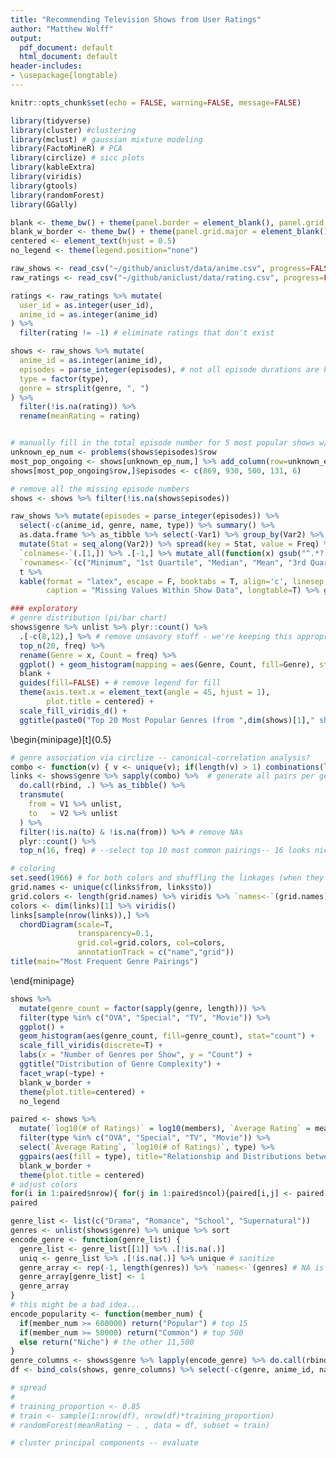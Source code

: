 ```yaml
---
title: "Recommending Television Shows from User Ratings"
author: "Matthew Wolff"
output:
  pdf_document: default
  html_document: default
header-includes: 
- \usepackage{longtable}
---
```

\pagenumbering{gobble}
```r
knitr::opts_chunk$set(echo = FALSE, warning=FALSE, message=FALSE)
```
```r
library(tidyverse)
library(cluster) #clustering
library(mclust) # gaussian mixture modeling
library(FactoMineR) # PCA
library(circlize) # sicc plots
library(kableExtra)
library(viridis)
library(gtools)
library(randomForest)
library(GGally)

blank <- theme_bw() + theme(panel.border = element_blank(), panel.grid.major = element_blank(), panel.grid.minor = element_blank(), axis.line = element_line(colour = "black"))  # removes most formatting 
blank_w_border <- theme_bw() + theme(panel.grid.major = element_blank(), panel.grid.minor = element_blank(), axis.line = element_line(colour = "black")) 
centered <- element_text(hjust = 0.5)
no_legend <- theme(legend.position="none")
```

```r
raw_shows <- read_csv("~/github/aniclust/data/anime.csv", progress=FALSE)
raw_ratings <- read_csv("~/github/aniclust/data/rating.csv", progress=FALSE)
```

```r
ratings <- raw_ratings %>% mutate(
  user_id = as.integer(user_id),
  anime_id = as.integer(anime_id)
) %>% 
  filter(rating != -1) # eliminate ratings that don't exist

shows <- raw_shows %>% mutate(
  anime_id = as.integer(anime_id),
  episodes = parse_integer(episodes), # not all episode durations are known
  type = factor(type),
  genre = strsplit(genre, ", ")
) %>% 
  filter(!is.na(rating)) %>%
  rename(meanRating = rating)


# manually fill in the total episode number for 5 most popular shows w/missing episode num
unknown_ep_num <- problems(shows$episodes)$row
most_pop_ongoing <- shows[unknown_ep_num,] %>% add_column(row=unknown_ep_num) %>% top_n(5, members)
shows[most_pop_ongoing$row,]$episodes <- c(869, 930, 500, 131, 6)

# remove all the missing episode numbers
shows <- shows %>% filter(!is.na(shows$episodes))
```
```r
raw_shows %>% mutate(episodes = parse_integer(episodes)) %>%
  select(-c(anime_id, genre, name, type)) %>% summary() %>% 
  as.data.frame %>% as_tibble %>% select(-Var1) %>% group_by(Var2) %>%
  mutate(Stat = seq_along(Var2)) %>% spread(key = Stat, value = Freq) %>% t %>% as_tibble %>%
  `colnames<-`(.[1,]) %>% .[-1,] %>% mutate_all(function(x) gsub("^.*?:", "", x, perl = T)) %>%
  `rownames<-`(c("Minimum", "1st Quartile", "Median", "Mean", "3rd Quartile", "Max", "Missing Vals")) %>%
  t %>%
  kable(format = "latex", escape = F, booktabs = T, align='c', linesep = "",
        caption = "Missing Values Within Show Data", longtable=T) %>% gsub("NA", "0", .)
```
```r
### exploratory
# genre distribution (pi/bar chart)
shows$genre %>% unlist %>% plyr::count() %>% 
  .[-c(8,12),] %>% # remove unsavory stuff - we're keeping this appropriate
  top_n(20, freq) %>% 
  rename(Genre = x, Count = freq) %>%
  ggplot() + geom_histogram(mapping = aes(Genre, Count, fill=Genre), stat="identity") +
  blank +
  guides(fill=FALSE) + # remove legend for fill
  theme(axis.text.x = element_text(angle = 45, hjust = 1),
        plot.title = centered) + 
  scale_fill_viridis_d() +
  ggtitle(paste0("Top 20 Most Popular Genres (from ",dim(shows)[1]," shows)"))
```
\begin{minipage}[t]{0.5\textwidth}
\vspace*{-4.5cm}
```r
# genre association via circlize -- canonical-correlation analysis?
combo <- function(v) { v <- unique(v); if(length(v) > 1) combinations(length(v), 2, v) else NA }
links <- shows$genre %>% sapply(combo) %>%  # generate all pairs per genre list
  do.call(rbind, .) %>% as_tibble() %>%
  transmute(
    from = V1 %>% unlist,
    to   = V2 %>% unlist
  ) %>% 
  filter(!is.na(to) & !is.na(from)) %>% # remove NAs
  plyr::count() %>% 
  top_n(16, freq) # --select top 10 most common pairings-- 16 looks nice tbh

# coloring
set.seed(1966) # for both colors and shuffling the linkages (when they're ordered)
grid.names <- unique(c(links$from, links$to))
grid.colors <- length(grid.names) %>% viridis %>% `names<-`(grid.names)
colors <- dim(links)[1] %>% viridis()
links[sample(nrow(links)),] %>% 
  chordDiagram(scale=T, 
               transparency=0.1, 
               grid.col=grid.colors, col=colors,
               annotationTrack = c("name","grid")) 
title(main="Most Frequent Genre Pairings")
```
\end{minipage}
\begin{minipage}[b]{0.1\textwidth}
\quad
\end{minipage}
\begin{minipage}[b]{0.4\textwidth}
\begin{center}
\textbf{Frequent Pairing Counts}
```r
links %>% rename(Genre1 = from, Genre2 = to, Count = freq) %>% arrange(desc(Count)) %>%
  kable(format = "latex", escape = F, booktabs = T, align='c', linesep = "")
```
\end{center}
\end{minipage}
```r
shows %>% 
  mutate(genre_count = factor(sapply(genre, length))) %>% 
  filter(type %in% c("OVA", "Special", "TV", "Movie")) %>%
  ggplot() + 
  geom_histogram(aes(genre_count, fill=genre_count), stat="count") + 
  scale_fill_viridis(discrete=T) +
  labs(x = "Number of Genres per Show", y = "Count") + 
  ggtitle("Distribution of Genre Complexity") + 
  facet_wrap(~type) +
  blank_w_border +
  theme(plot.title=centered) + 
  no_legend
```
\quad\hfill\break
```r
paired <- shows %>% 
  mutate(`log10(# of Ratings)` = log10(members), `Average Rating` = meanRating) %>% 
  filter(type %in% c("OVA", "Special", "TV", "Movie")) %>%
  select(`Average Rating`, `log10(# of Ratings)`, type) %>%
  ggpairs(aes(fill = type), title="Relationship and Distributions between Show Variables") + 
  blank_w_border +
  theme(plot.title = centered) 
# adjust colors
for(i in 1:paired$nrow){ for(j in 1:paired$ncol){paired[i,j] <- paired[i,j] + scale_fill_viridis_d() }}
paired
```

```r
genre_list <- list(c("Drama", "Romance", "School", "Supernatural"))
genres <- unlist(shows$genre) %>% unique %>% sort
encode_genre <- function(genre_list) { 
  genre_list <- genre_list[[1]] %>% .[!is.na(.)]
  uniq <- genre_list %>% .[!is.na(.)] %>% unique # sanitize
  genre_array <- rep(-1, length(genres)) %>% `names<-`(genres) # NA is last
  genre_array[genre_list] <- 1
  genre_array
}
# this might be a bad idea...
encode_popularity <- function(member_num) {
  if(member_num >= 600000) return("Popular") # top 15
  if(member_num >= 50000) return("Common") # top 500
  else return("Niche") # the other 11,500
}
genre_columns <- shows$genre %>% lapply(encode_genre) %>% do.call(rbind, .) %>% as_tibble
df <- bind_cols(shows, genre_columns) %>% select(-c(genre, anime_id, name))

```
```r
# spread
# 
# training_proportion <- 0.85
# train <- sample(1:nrow(df), nrow(df)*training_proportion)
# randomForest(meanRating ~ . , data = df, subset = train)

# cluster principal components -- evaluate
```

